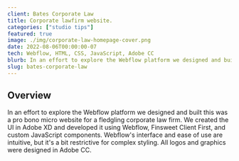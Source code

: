 ```yaml
---
client: Bates Corporate Law
title: Corporate lawfirm website.
categories: ["studio tips"]
featured: true
image: ./img/corporate-law-homepage-cover.png
date: 2022-08-06T00:00:00-07
tech: Webflow, HTML, CSS, JavaScript, Adobe CC
blurb: In an effort to explore the Webflow platform we designed and built this was a pro bono micro website for a fledgling corporate law firm. We created the UI in Adobe XD and developed it using Webflow, Finsweet Client First, and custom JavaScript components. Webflow's interface and ease of use are intuitive, but it's a bit restrictive for complex styling. All logos and graphics were designed in Adobe CC.
slug: bates-corporate-law
---
```


## Overview

<div class="hr-div"></div>

In an effort to explore the Webflow platform we designed and built this was a pro bono micro website for a fledgling corporate law firm. We created the UI in Adobe XD and developed it using Webflow, Finsweet Client First, and custom JavaScript components. Webflow's interface and ease of use are intuitive, but it's a bit restrictive for complex styling. All logos and graphics were designed in Adobe CC.
